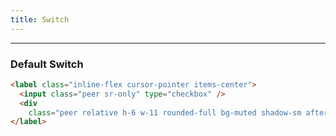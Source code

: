 ```yaml
---
title: Switch
---
```


---


### Default Switch

<DefaultSwitch />

```html title="switch.html"
<label class="inline-flex cursor-pointer items-center">
  <input class="peer sr-only" type="checkbox" />
  <div
    class="peer relative h-6 w-11 rounded-full bg-muted shadow-sm after:absolute after:start-[2px] after:top-[2px] after:h-5 after:w-5 after:rounded-full after:bg-primary-foreground after:transition-all after:content-[''] peer-checked:bg-primary peer-checked:after:translate-x-full peer-checked:after:border-white peer-focus:outline-none peer-disabled:cursor-not-allowed peer-disabled:opacity-80 peer-disabled:after:opacity-80 rtl:peer-checked:after:-translate-x-full"></div>
</label>
```
